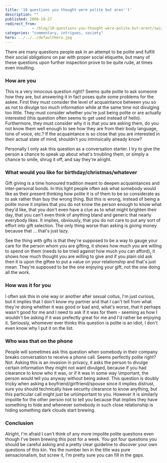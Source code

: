 ```yaml
---
title: '10 questions you thought were polite but aren''t'
description: ""
published: 2008-10-27
redirect_from: 
            - /blog/10-questions-you-thought-were-polite-but-arent/swizec/51
categories: "commentary, intrigues, society"
hero: ../../../defaultHero.jpg
---
```

There are many questions people ask in an attempt to be polite and fulfill their social obligations on par with proper social etiquette, but many of these questions upon further inspection prove to be quite rude, at times even insulting.

### How are you

This is a very innocous question right? Seems quite polite to ask someone how they are, but answering it in fact poses quite some problems for the askee. First they must consider the level of acquaintance between you so as not to divulge too much information while at the same time not divulging too little. They must consider whether you&#x27;re just being polite or are actually interested (this question often seems to get used instead of hello). Furthermore, they must consider why it is that you are asking them, do you not know them well enough to see how they are from their body language, tone of voice, etc.? If the acquaintance is so close that you are interested in their actual state of mind, shouldn&#x27;t you intrinsically already know?

Personally I only ask this question as a conversation starter. I try to give the person a chance to speak up about what&#x27;s troubling them, or simply a chance to smile, shrug it off, and say they&#x27;re alright.

### What would you like for birthday/christmas/whatever

Gift giving is a time honoured tradition meant to deepen acquaintances and inter-personal bonds. In this light people often ask what somebody would like as their present thinking how polite it is of them to be so considerate as to ask rather than buy the wrong thing. But this is wrong, instead of being a polite move it implies that you do not know the person enough to know what they&#x27;d like, that you don&#x27;t even have a clue as to what might brighten their day, that you can&#x27;t even think of anything bland and generic that nearly everybody likes. It implies, obviously, that you do not care to put any sort of effort into gift selection. The only thing worse than asking is giving money because that ... that&#x27;s just lazy.

See the thing with gifts is that they&#x27;re supposed to be a way to gauge your care for the person whom you are gifting, it shows how much you are willing to spend on them (needs to be tried against how much you can afford), it shows how much thought you are willing to give and if you plain old ask then it is upon the giftee to put a value on your relationship and that&#x27;s just mean. They&#x27;re supposed to be the one enjoying your gift, not the one doing all the work.

### How was it for you

I often ask this in one way or another after sexual coitus, I&#x27;m just curious, but it implies that I don&#x27;t know my partner and that I can&#x27;t tell from what they&#x27;re doing whether it was good or bad and, what&#x27;s worse, that it perhaps wasn&#x27;t good for me and I need to ask if it was for them - seeming as how I wouldn&#x27;t be asking if it was prefectly great for me and I&#x27;d rather be enjoying it. Seriously, whomever ever thinks this question is polite is an idiot, I don&#x27;t even know why I put it on the list.

### Who was that on the phone

People will sometimes ask this question when somebody in their company breaks conversation to receive a phone call. Seems perfectly polite right? Not. Asking this is an invasion in privacy, it asks the person to divulge certain information they might not want divulged, because if you had clearance to know who it was, or if it was in some way \\important, the person would tell you anyway without being asked. This question is doubly tricky when asking a boyfriend/girlfriend/spouse since it implies distrust, sure you should technically have security clearance to know anything, but this particular call might just be un\\important to you. However it is similarly impolite for the other person not to tell you because that implies they have something to hide and whenever somebody in such close relationship is hiding something dark clouds start brewing.

### Conclusion 

Alright, I&#x27;m afraid I can&#x27;t think of any more impolite polite questions even though I&#x27;ve been brewing this post for a week. You got four questions you should be careful asking and a pretty clear guideline to discover your own questions of this kin. Yes the number ten in the title was pure sensacionalism, but screw it, I&#x27;m pretty sure you can fill in the gaps.